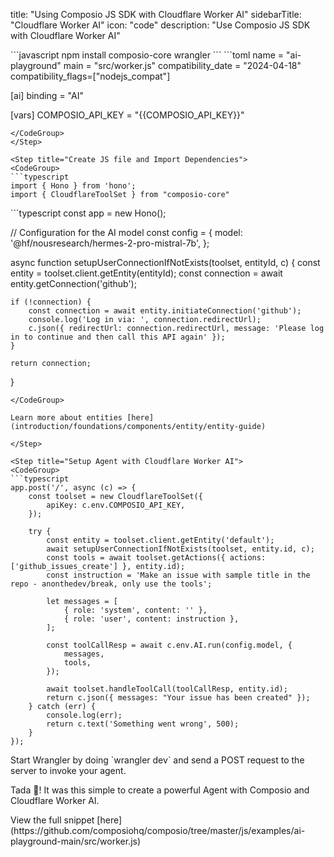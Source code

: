 title: "Using Composio JS SDK with Cloudflare Worker AI"
sidebarTitle: "Cloudflare Worker AI"
icon: "code"
description: "Use Composio JS SDK with Cloudflare Worker AI"

<Steps>
<Step title="Install Composio and Wrangler">
<CodeGroup>
```javascript
npm install composio-core wrangler
```
</CodeGroup>
</Step>

<Step title="Setup wrangler in wrangler.toml file">
<CodeGroup>
```toml
name = "ai-playground"
main = "src/worker.js"
compatibility_date = "2024-04-18"
compatibility_flags=["nodejs_compat"]

[ai]
binding = "AI"

[vars]
COMPOSIO_API_KEY = "{{COMPOSIO_API_KEY}}"
```
</CodeGroup>
</Step>

<Step title="Create JS file and Import Dependencies">
<CodeGroup>
```typescript
import { Hono } from 'hono';
import { CloudflareToolSet } from "composio-core"
```
</CodeGroup>
</Step>

<Step title="Define method to let user connect their GitHub account">
<CodeGroup>
```typescript
const app = new Hono();

// Configuration for the AI model
const config = {
    model: '@hf/nousresearch/hermes-2-pro-mistral-7b',
};

async function setupUserConnectionIfNotExists(toolset, entityId, c) {
    const entity = toolset.client.getEntity(entityId);
    const connection = await entity.getConnection('github');

    if (!connection) {
        const connection = await entity.initiateConnection('github');
        console.log('Log in via: ', connection.redirectUrl);
        c.json({ redirectUrl: connection.redirectUrl, message: 'Please log in to continue and then call this API again' });
    }

    return connection;
}
```
</CodeGroup>

Learn more about entities [here](introduction/foundations/components/entity/entity-guide)

</Step>

<Step title="Setup Agent with Cloudflare Worker AI">
<CodeGroup>
```typescript
app.post('/', async (c) => {
    const toolset = new CloudflareToolSet({
        apiKey: c.env.COMPOSIO_API_KEY,
    });

    try {
        const entity = toolset.client.getEntity('default');
        await setupUserConnectionIfNotExists(toolset, entity.id, c);
        const tools = await toolset.getActions({ actions: ['github_issues_create'] }, entity.id);
        const instruction = 'Make an issue with sample title in the repo - anonthedev/break, only use the tools';
        
        let messages = [
            { role: 'system', content: '' },
            { role: 'user', content: instruction },
        ];
        
        const toolCallResp = await c.env.AI.run(config.model, {
            messages,
            tools,
        });

        await toolset.handleToolCall(toolCallResp, entity.id);
        return c.json({ messages: "Your issue has been created" });
    } catch (err) {
        console.log(err);
        return c.text('Something went wrong', 500);
    }
});
```
</CodeGroup>
</Step>

<Step title="Invoke Your Agent">
Start Wrangler by doing `wrangler dev` and send a POST request to the server to invoke your agent.

Tada 🎉! It was this simple to create a powerful Agent with Composio and Cloudflare Worker AI.
</Step>

<Step title="Complete code snippet">
View the full snippet [here](https://github.com/composiohq/composio/tree/master/js/examples/ai-playground-main/src/worker.js)
</Step>
</Steps>